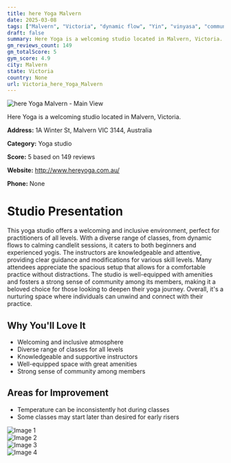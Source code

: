 ```yaml
---
title: here Yoga Malvern
date: 2025-03-08
tags: ["Malvern", "Victoria", "dynamic flow", "Yin", "vinyasa", "community", "spacious", "Malvern"]  
draft: false
summary: Here Yoga is a welcoming studio located in Malvern, Victoria.
gm_reviews_count: 149
gm_totalScore: 5
gym_score: 4.9
city: Malvern
state: Victoria
country: None
url: Victoria_here_Yoga_Malvern
---
```


<div className="aspect-[16/9] relative my-8">
  <img 
    src="https://lh5.googleusercontent.com/p/AF1QipNwt6SmrICKlk-gzaJaeK0Q9egifuAMKnBukPll=w1920-h1080-k-no"
    alt="here Yoga Malvern - Main View"
    className="object-cover absolute inset-0 w-full h-full rounded-lg"
  />
</div>

Here Yoga is a welcoming studio located in Malvern, Victoria.

**Address:** 1A Winter St, Malvern VIC 3144, Australia

**Category:** Yoga studio

**Score:** 5 based on 149 reviews

**Website:** http://www.hereyoga.com.au/

**Phone:** None

# Studio Presentation

This yoga studio offers a welcoming and inclusive environment, perfect for practitioners of all levels. With a diverse range of classes, from dynamic flows to calming candlelit sessions, it caters to both beginners and experienced yogis. The instructors are knowledgeable and attentive, providing clear guidance and modifications for various skill levels. Many attendees appreciate the spacious setup that allows for a comfortable practice without distractions. The studio is well-equipped with amenities and fosters a strong sense of community among its members, making it a beloved choice for those looking to deepen their yoga journey. Overall, it's a nurturing space where individuals can unwind and connect with their practice.

## Why You'll Love It

- Welcoming and inclusive atmosphere
- Diverse range of classes for all levels
- Knowledgeable and supportive instructors
- Well-equipped space with great amenities
- Strong sense of community among members

## Areas for Improvement

- Temperature can be inconsistently hot during classes
- Some classes may start later than desired for early risers

<div className="grid grid-cols-1 xl:grid-cols-2 gap-4 my-8">
<div className="aspect-[4/3] relative"><img src="https://lh3.googleusercontent.com/gps-cs-s/AB5caB9haxQpuE5ZetMWW4_Jet8po2SM3TkBJAP7ODM_QVm6BaIkbTh_1kmTA2CEcj3OQwEIV-KmrGyuAZFuIH0geCG0yFbABbQg8hjoUKIilt7eQjmyF7QHwX5nUaI5z1x9q2EgUiK6rQ=w1920-h1080-k-no" alt="Image 1" className="object-cover absolute inset-0 w-full h-full rounded-lg" /></div>
<div className="aspect-[4/3] relative"><img src="https://lh5.googleusercontent.com/p/AF1QipNach5iMc9vMaJ2AKAh33ZPW7Nr0pP_lOUEwPbl=w1920-h1080-k-no" alt="Image 2" className="object-cover absolute inset-0 w-full h-full rounded-lg" /></div>
<div className="aspect-[4/3] relative"><img src="https://lh3.googleusercontent.com/gps-cs-s/AB5caB8Ta599YEjqZ2IVlvgzekrA50bluyV7R8TZlZeKGpCTBcgk3OxU6A68ZJs7Dimy0yIMnoS6YxTo0CfctTFwnJekVLHJGDOluPPX0mjjTceKqBRBhlUnNz46sVGYw-tqfp7kC-c=w1920-h1080-k-no" alt="Image 3" className="object-cover absolute inset-0 w-full h-full rounded-lg" /></div>
<div className="aspect-[4/3] relative"><img src="https://lh3.googleusercontent.com/gps-cs-s/AB5caB_W7olriIQzjQRU60l6rFErsYTzts8kNsdyVy4zuYUK70dWI980DeZJdFL6FSpomB7pvKzUAYzSrxjaY5wqgQsxZuQY3-V9DeYxWanBBTo-i5PZI8JkkbdrAy-8IrRfTZa0X0zWog=w1920-h1080-k-no" alt="Image 4" className="object-cover absolute inset-0 w-full h-full rounded-lg" /></div>
</div>